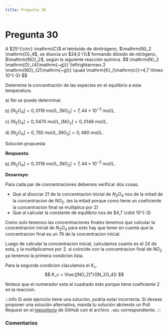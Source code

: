 ```yaml
---
title: Pregunta 30
---
```



# Pregunta 30

<div className="exercise">
A $25^{\circ} \mathrm{C}$ el tetróxido de dinitrógeno, $\mathrm{N}_2 \mathrm{O}_4$, se disocia un $24,0 \%$ formando dióxido de nitrógeno, $\mathrm{NO}_2$, según la siguiente reacción química.
$$
\mathrm{N}_2 \mathrm{O}_{4(\mathrm{~g})} \leftrightarrows 2 \mathrm{NO}_{2(\mathrm{~g})} \quad \mathrm{K}_{\mathrm{c}}=4,7 \times 10^{-3}
$$

Determine la concentración de las especies en el equilibrio a esta temperatura.

a) No se puede determinar.

b) $\left[\mathrm{N}_2 \mathrm{O}_4\right]=0,0118 \mathrm{~mol} / \mathrm{L},\left[\mathrm{NO}_2\right]=7,44 \times 10^{-3} \mathrm{~mol} / \mathrm{L}$.

c) $\left[\mathrm{N}_2 \mathrm{O}_4\right]=0,0470 \mathrm{~mol} / \mathrm{L},\left[\mathrm{NO}_2\right]=0,0149 \mathrm{~mol} / \mathrm{L}$.

d) $\left[\mathrm{N}_2 \mathrm{O}_4\right]=0,760 \mathrm{~mol} / \mathrm{L},\left[\mathrm{NO}_2\right]=0,480 \mathrm{~mol} / \mathrm{L}$.
</div>

<MDXDetails>
<summary>Solución propuesta</summary>

<div className="exercise">

**Respuesta:**

b) $\left[\mathrm{N}_2 \mathrm{O}_4\right]=0,0118 \mathrm{~mol} / \mathrm{L},\left[\mathrm{NO}_2\right]=7,44 \times 10^{-3} \mathrm{~mol} / \mathrm{L}$.

**Desarroyo:**

Para cada par de concentraciones debemos verificar dos cosas.

- Que al disociar $21%$ de la concentracion inicial de $N_2O_4$ nos de la mitad de la concentracion de $NO_2$. (es la mitad porque como tiene un coeficiente la concentracion final se multiplica por 2)
- Que al calcular la constante de equilibrio nos de $4,7 \cdot 10^{-3}

Como solo tenemos las concentraciones finales tenemos que calcular la concentracion inicial de $N_2O_4$ para esto hay que tener en cuenta que la concentracion final es un $76%$ de la concentracion inicial.

Luego de calcular la concentracion inicial, calculamos cuanto es el $24%$ de esta, y la multiplicamos por 2. si coincide con la concentracion final de $NO_2$ ya tenemos la primera condicion lista.

Para la segunda condicion claculamos el $K_c$.
$$
K_c = \frac{[NO_2]²}{[N_2O_4]}
$$

Notece que el numerador esta al cuadrado esto porque tiene coeficiente 2 en la reaccion.

</div>

:::info
Si este ejercicio tiene una solución, podría estar incorrecta. Si deseas proponer una solución alternativa, manda tu solución abriendo
un Pull Request en el [repositorio](https://github.com/crow-rojas/apuntes-fundamentals/pulls) de GitHub con el archivo
`.mdx` correspondiente.
:::

</MDXDetails>

### Comentarios

<Disqus
  url="https://crow-rojas.github.io/apuntes-fundamentals/docs/science/chemistry/exercises/2023-2/p30"
  identifier="docs/science/chemistry/exercises/2023-2/p30"
  title="2023-2 Quimica - Pregunta 30"
/>
